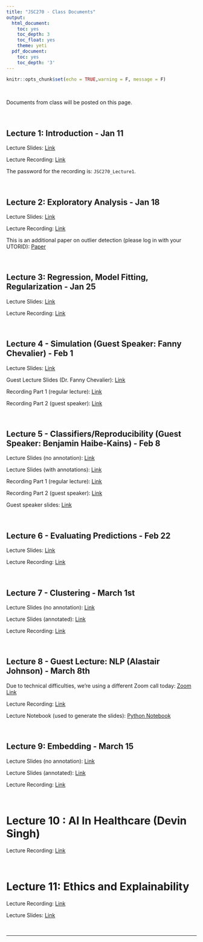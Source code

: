 ```yaml
---
title: "JSC270 - Class Documents"
output:
  html_document:
    toc: yes
    toc_depth: 3
    toc_float: yes
    theme: yeti
  pdf_document:
    toc: yes
    toc_depth: '3'
---
```


```r
knitr::opts_chunk$set(echo = TRUE,warning = F, message = F)
```

<br>


Documents from class will be posted on this page.

<br>

## Lecture 1: Introduction - Jan 11

Lecture Slides: <a href="https://docs.google.com/presentation/d/1hntffG7EprQ5xPWtCzLbOkjwoliQKOQrDgC-QC86OUk/edit?usp=sharing" target="_blank">Link</a>

Lecture Recording: <a href="https://utoronto.zoom.us/rec/play/9HYlTiqoHD2oFHIIWRlZn67W37lm4JmRJacbfA2K43mQ6B-kJqWr7pGbH-29dVBu2wrbOPEU7Y39jLRM.RvJhuwvQnelcqqdT" target="_blank">Link</a>

The password for the recording is: `JSC270_Lecture1`.

</br>

## Lecture 2: Exploratory Analysis - Jan 18

Lecture Slides: <a href="https://docs.google.com/presentation/d/11HXu-GOhLEHmkttsiGQ2w5Usrrbs7t0uwecXiNWN5Eo/edit?usp=sharing" target="_blank">Link</a>

Lecture Recording: <a href="https://drive.google.com/file/d/1Hn_Bb2_hD5f7D-vgKDGP9Zm1ln81IgJz/view?usp=sharing" target="_blank">Link</a>

This is an additional paper on outlier detection (please log in with your UTORID): <a href="https://dl-acm-org.myaccess.library.utoronto.ca/doi/pdf/10.1145/3381028" target="_blank">Paper</a> 

<br>

## Lecture 3: Regression, Model Fitting, Regularization - Jan 25

Lecture Slides: <a href="https://docs.google.com/presentation/d/1ySavoTMHD8Ae8-4EBROXb3k_9C30AkswCa9AC7ina0U/edit?usp=sharing" target="_blank">Link</a>

Lecture Recording: <a href="https://drive.google.com/file/d/1AVqOrxFdwsNPNv4JwpQVoGxumGW6sUpa/view?usp=sharing" target="_blank">Link</a>

<br>

## Lecture 4 - Simulation (Guest Speaker: Fanny Chevalier) - Feb 1

Lecture Slides: <a href="https://docs.google.com/presentation/d/16ZfsmWcHSKFxBcDHYqAqzELBNHmQnnO8PUMh5qxC9Sc/edit?usp=sharing" target="_blank">Link</a>

Guest Lecture Slides (Dr. Fanny Chevalier): <a href="https://drive.google.com/file/d/1Lly2_imLsEgm6x4envSfIJY-E0WDw4lP/view?usp=sharing" target="_blank">Link</a>

Recording Part 1 (regular lecture): <a href="https://drive.google.com/file/d/1H9ppZfGO_rhC6i-Cms9s-NfUhLMn5jMC/view?usp=sharing" target="_blank">Link</a>

Recording Part 2 (guest speaker): <a href="https://drive.google.com/file/d/1j7RrauZwxh0is6p_8upZpWkynKezVjP2/view?usp=sharing" target="_blank">Link</a>

<br>

## Lecture 5 - Classifiers/Reproducibility (Guest Speaker: Benjamin Haibe-Kains) - Feb 8

Lecture Slides (no annotation): <a href="https://docs.google.com/presentation/d/1cx1BkM3GBDmCTwoqjFA78ZopXMoLAqyfrJWR5mqbn8I/edit?usp=sharing" target="_blank">Link</a>

Lecture Slides (with annotations): <a href="https://docs.google.com/presentation/d/10jEch8dOhDMt0S8Z9QT73uC36TI1N9WgRvEqJcCHArc/edit?usp=sharing" target="_blank">Link</a>

Recording Part 1 (regular lecture): <a href="https://drive.google.com/file/d/1c-qvfSPPQWds82QHTz0koUBuasmohrZ5/view?usp=sharing" target="_blank">Link</a>

Recording Part 2 (guest speaker): <a href="https://drive.google.com/file/d/1y9r7Ye-POalrQg7n3iMNqFMzek4NBYcW/view?usp=sharing" target="_blank">Link</a>

Guest speaker slides: <a href="https://docs.google.com/presentation/d/1Ucd4IqjPyshQ1LS1-JQssLQRUAKrXyOfGOOKH_yYldQ/edit?usp=sharing" target="_blank">Link</a>

<br>

## Lecture 6 - Evaluating Predictions - Feb 22

Lecture Slides: <a href="https://docs.google.com/presentation/d/10ldPtI21iwaFWlFol_fIxSCaIr6NxQTJcnMUnR90UA0/edit?usp=sharing" target="_blank">Link</a>

Lecture Recording: <a href="https://drive.google.com/file/d/1uZA2_BkUJhtKC7iiwwB6H1rwWqEtOaSU/view?usp=sharing">Link</a>

<br>

## Lecture 7 - Clustering - March 1st

Lecture Slides (no annotation): <a href="https://docs.google.com/presentation/d/1Lj9-VzQdzWbcHVrDs6LDyvewRE7j7guiFKSvc98C8SI/edit?usp=sharing" target="_blank">Link</a>

Lecture Slides (annotated): <a href="https://docs.google.com/presentation/d/1722ZWq7MdENtBzB6K1NktsSeG1iTw3lVNOtsaOBamvg/edit?usp=sharing" target="_blank">Link</a>

Lecture Recording: <a href="https://drive.google.com/file/d/1XGNsWQvuStSPpzXiFg-OqxPPX9E9BAlG/view?usp=sharing">Link</a>

<br>

## Lecture 8 - Guest Lecture: NLP (Alastair Johnson) - March 8th
Due to technical difficulties, we're using a different Zoom call today: <a href='https://vectorinstitute.zoom.us/j/98405655848?pwd=VENrVDhVQWdqbDgvZS9LamMxTy9BZz09
'>Zoom Link</a> 

Lecture Recording: <a href="https://drive.google.com/file/d/1-AFm6-am6FvWoweFi7YRpyQQMmjTAlE7/view?usp=sharing">Link</a>

Lecture Notebook (used to generate the slides): <a href="http://JSC270.github.io/docs/intro_to_nlp.ipynb">Python Notebook</a>


<br>

## Lecture 9: Embedding - March 15

Lecture Slides (no annotation): <a href="https://docs.google.com/presentation/d/1GIUH1rcbP2xX2VuDPwDVkDxOUJPHrwvArl6M2JbvZD8/edit?usp=sharing" target="_blank">Link</a>

Lecture Slides (annotated): <a href="https://docs.google.com/presentation/d/1GIUH1rcbP2xX2VuDPwDVkDxOUJPHrwvArl6M2JbvZD8/edit?usp=sharing" target="_blank">Link</a>

Lecture Recording: <a href="https://drive.google.com/file/d/16OjK1Unj2TjZunW9lwh2H9Se1pVlXmr6/view?usp=sharing">Link</a>

<br>

# Lecture 10 : AI In Healthcare (Devin Singh)

Lecture Recording: <a href="https://drive.google.com/file/d/1NceDgZKUWPLSoj0UvNs-o_E1TvrzdUuL/view?usp=sharing">Link</a>

<br>

# Lecture 11: Ethics and Explainability

Lecture Recording: <a href="https://drive.google.com/file/d/1VyPTidGZ0LL2Y9GCvKlhjDVJI83ZT3FU/view?usp=sharing">Link</a>

Lecture Slides: <a href="https://drive.google.com/file/d/1byQ_1NzyajGETJFqEWqDKuEEmM99fGBo/view?usp=sharing" target="_blank">Link</a>

<br>

******


